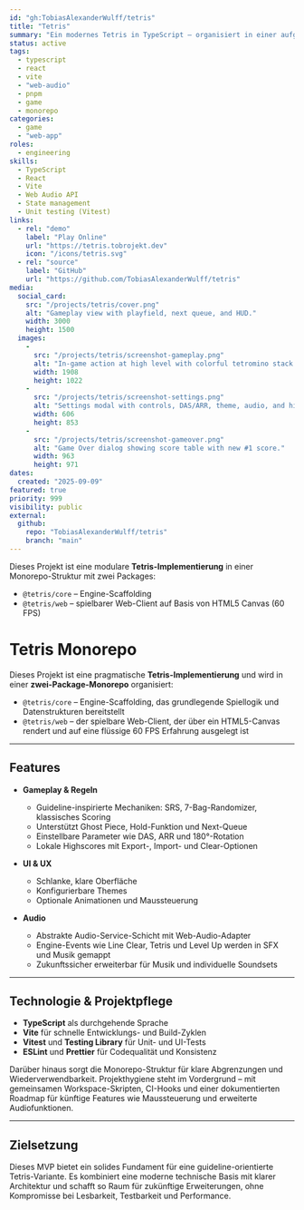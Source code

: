 ```yaml
---
id: "gh:TobiasAlexanderWulff/tetris"
title: "Tetris"
summary: "Ein modernes Tetris in TypeScript – organisiert in einer aufgeräumten Monorepo: leichte Core-Engine plus schneller Vite + React Web-Client mit anpassbaren Controls, Audio und lokalen Highscores."
status: active
tags: 
  - typescript
  - react
  - vite
  - "web-audio"
  - pnpm
  - game
  - monorepo
categories: 
  - game
  - "web-app"
roles: 
  - engineering
skills: 
  - TypeScript
  - React
  - Vite
  - Web Audio API
  - State management
  - Unit testing (Vitest)
links:
  - rel: "demo"
    label: "Play Online"
    url: "https://tetris.tobrojekt.dev"
    icon: "/icons/tetris.svg"
  - rel: "source"
    label: "GitHub"
    url: "https://github.com/TobiasAlexanderWulff/tetris"
media: 
  social_card: 
    src: "/projects/tetris/cover.png"
    alt: "Gameplay view with playfield, next queue, and HUD."
    width: 3000
    height: 1500
  images: 
    - 
      src: "/projects/tetris/screenshot-gameplay.png"
      alt: "In-game action at high level with colorful tetromino stack."
      width: 1908
      height: 1022
    - 
      src: "/projects/tetris/screenshot-settings.png"
      alt: "Settings modal with controls, DAS/ARR, theme, audio, and highscores actions."
      width: 606
      height: 853
    - 
      src: "/projects/tetris/screenshot-gameover.png"
      alt: "Game Over dialog showing score table with new #1 score."
      width: 963
      height: 971
dates: 
  created: "2025-09-09"
featured: true
priority: 999
visibility: public
external: 
  github: 
    repo: "TobiasAlexanderWulff/tetris"
    branch: "main"
---
```


Dieses Projekt ist eine modulare **Tetris-Implementierung** in einer Monorepo-Struktur mit zwei Packages:  
- `@tetris/core` – Engine-Scaffolding  
- `@tetris/web` – spielbarer Web-Client auf Basis von HTML5 Canvas (60 FPS)  

# Tetris Monorepo

Dieses Projekt ist eine pragmatische **Tetris-Implementierung** und wird in einer **zwei-Package-Monorepo** organisiert:

- `@tetris/core` – Engine-Scaffolding, das grundlegende Spiellogik und Datenstrukturen bereitstellt  
- `@tetris/web` – der spielbare Web-Client, der über ein HTML5-Canvas rendert und auf eine flüssige 60 FPS Erfahrung ausgelegt ist  

---

## Features

- **Gameplay & Regeln**  
  - Guideline-inspirierte Mechaniken: SRS, 7-Bag-Randomizer, klassisches Scoring  
  - Unterstützt Ghost Piece, Hold-Funktion und Next-Queue  
  - Einstellbare Parameter wie DAS, ARR und 180°-Rotation  
  - Lokale Highscores mit Export-, Import- und Clear-Optionen  

- **UI & UX**  
  - Schlanke, klare Oberfläche  
  - Konfigurierbare Themes  
  - Optionale Animationen und Maussteuerung  

- **Audio**  
  - Abstrakte Audio-Service-Schicht mit Web-Audio-Adapter  
  - Engine-Events wie Line Clear, Tetris und Level Up werden in SFX und Musik gemappt  
  - Zukunftssicher erweiterbar für Musik und individuelle Soundsets  

---

## Technologie & Projektpflege

- **TypeScript** als durchgehende Sprache  
- **Vite** für schnelle Entwicklungs- und Build-Zyklen  
- **Vitest** und **Testing Library** für Unit- und UI-Tests  
- **ESLint** und **Prettier** für Codequalität und Konsistenz  

Darüber hinaus sorgt die Monorepo-Struktur für klare Abgrenzungen und Wiederverwendbarkeit. Projekt­hygiene steht im Vordergrund – mit gemeinsamen Workspace-Skripten, CI-Hooks und einer dokumentierten Roadmap für künftige Features wie Maussteuerung und erweiterte Audiofunktionen.  

---

## Zielsetzung

Dieses MVP bietet ein solides Fundament für eine guideline-orientierte Tetris-Variante. Es kombiniert eine moderne technische Basis mit klarer Architektur und schafft so Raum für zukünftige Erweiterungen, ohne Kompromisse bei Lesbarkeit, Testbarkeit und Performance.

